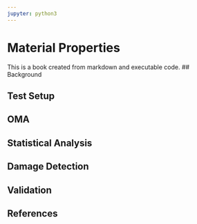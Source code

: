 ```yaml
---
jupyter: python3
---
```


# Material Properties

This is a book created from markdown and executable code.
## Background

## Test Setup

## OMA

## Statistical Analysis

## Damage Detection

## Validation

## References
